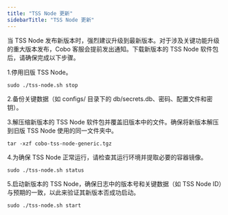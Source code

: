 ```yaml
---
title: "TSS Node 更新"
sidebarTitle: "TSS Node 更新"
---
```

当 TSS Node 发布新版本时，强烈建议升级到最新版本。对于涉及关键功能升级的重大版本发布，Cobo 客服会提前发出通知。下载新版本的 TSS Node 软件包后，请确保完成以下步骤。

1.停用旧版 TSS Node。 

```
sudo ./tss-node.sh stop
```

2.备份关键数据（如 configs/ 目录下的 db/secrets.db、密码、配置文件和密钥）。

3.解压缩新版本的 TSS Node 软件包并覆盖旧版本中的文件。确保将新版本解压到旧版 TSS Node 使用的同一文件夹中。 

```
tar -xzf cobo-tss-node-generic.tgz
```

4.为确保 TSS Node 正常运行，请检查其运行环境并提取必要的容器镜像。

```
sudo ./tss-node.sh status
```

5.启动新版本的 TSS Node，确保日志中的版本号和关键数据（如 TSS Node ID）与预期的一致，以此来验证其新版本否成功启动。

```
sudo ./tss-node.sh start
```


